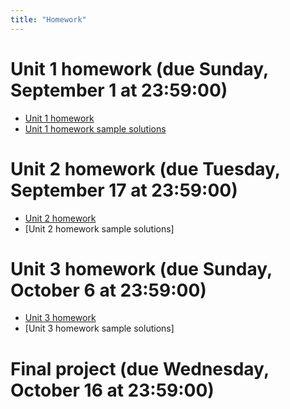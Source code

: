 ```yaml
---
title: "Homework"
---
```


# Unit 1 homework (due Sunday, September 1 at 23:59:00) 

  - [Unit 1 homework](homeworks/Unit 1 homework/homework1.zip)
  - [Unit 1 homework sample solutions](homeworks/Unit 1 homework/solutions/homework1.solutions.zip)

# Unit 2 homework (due Tuesday, September 17 at 23:59:00) 

  - [Unit 2 homework](homeworks/Unit 2 homework/homework2.zip)
  - [Unit 2 homework sample solutions]

# Unit 3 homework (due Sunday, October 6 at 23:59:00) 

  - [Unit 3 homework](homeworks/Unit 3 homework/homework3.zip)
  - [Unit 3 homework sample solutions]

# Final project (due Wednesday, October 16 at 23:59:00) 
